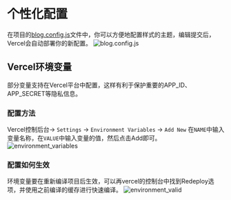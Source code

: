 # 个性化配置

在项目的[blog.config.js](https://github.com/tangly1024/NotionNext/blob/main/blog.config.js)文件中，你可以方便地配置样式的主题，编辑提交后，Vercel会自动部署你的新配置。
![blog.config.js](/features-personality.png)


## Vercel环境变量
部分变量支持在Vercel平台中配置，这样有利于保护重要的APP_ID、APP_SECRET等隐私信息。
### 配置方法
Vercel控制后台-> `Settings` -> `Environment Variables` -> `Add New`
在`NAME`中输入变量名称，在`VALUE`中输入变量的值，然后点击Add即可。
![environment_variables](/environment-variables.png)

### 配置如何生效
环境变量要在重新编译项目后生效，可以再vercel的控制台中找到Redeploy选项，并使用之前编译的缓存进行快速编译。
![environment_valid](/environment-valid.png)
